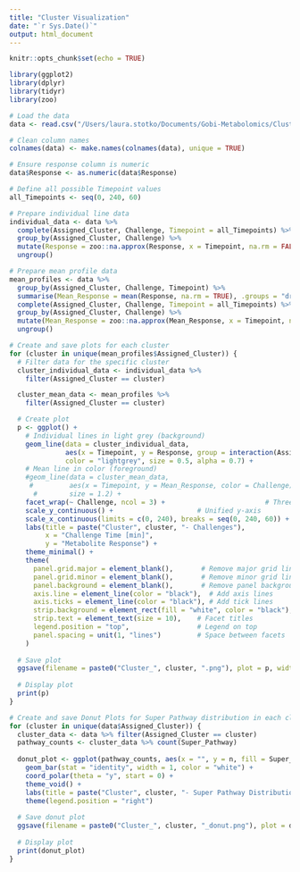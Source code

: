 ```yaml
---
title: "Cluster Visualization"
date: "`r Sys.Date()`"
output: html_document
---
```


```r
knitr::opts_chunk$set(echo = TRUE)
```

```r
library(ggplot2)
library(dplyr)
library(tidyr)
library(zoo)

# Load the data
data <- read.csv("/Users/laura.stotko/Documents/Gobi-Metabolomics/Clustering/mfuzz_3_clusters_by_challenge_with_time_respone.csv")

# Clean column names
colnames(data) <- make.names(colnames(data), unique = TRUE)

# Ensure response column is numeric
data$Response <- as.numeric(data$Response)

# Define all possible Timepoint values
all_Timepoints <- seq(0, 240, 60)

# Prepare individual line data
individual_data <- data %>%
  complete(Assigned_Cluster, Challenge, Timepoint = all_Timepoints) %>% # Fill missing timepoints
  group_by(Assigned_Cluster, Challenge) %>%
  mutate(Response = zoo::na.approx(Response, x = Timepoint, na.rm = FALSE)) %>%
  ungroup()

# Prepare mean profile data
mean_profiles <- data %>%
  group_by(Assigned_Cluster, Challenge, Timepoint) %>%
  summarise(Mean_Response = mean(Response, na.rm = TRUE), .groups = "drop") %>%
  complete(Assigned_Cluster, Challenge, Timepoint = all_Timepoints) %>% # Fill missing timepoints
  group_by(Assigned_Cluster, Challenge) %>%
  mutate(Mean_Response = zoo::na.approx(Mean_Response, x = Timepoint, na.rm = FALSE)) %>%
  ungroup()

# Create and save plots for each cluster
for (cluster in unique(mean_profiles$Assigned_Cluster)) {
  # Filter data for the specific cluster
  cluster_individual_data <- individual_data %>%
    filter(Assigned_Cluster == cluster)

  cluster_mean_data <- mean_profiles %>%
    filter(Assigned_Cluster == cluster)

  # Create plot
  p <- ggplot() +
    # Individual lines in light grey (background)
    geom_line(data = cluster_individual_data,
              aes(x = Timepoint, y = Response, group = interaction(Assigned_Cluster, Challenge)),
              color = "lightgrey", size = 0.5, alpha = 0.7) +
    # Mean line in color (foreground)
    #geom_line(data = cluster_mean_data,
     #         aes(x = Timepoint, y = Mean_Response, color = Challenge),
      #        size = 1.2) +
    facet_wrap(~ Challenge, ncol = 3) +                         # Three challenges side by side
    scale_y_continuous() +                     # Unified y-axis
    scale_x_continuous(limits = c(0, 240), breaks = seq(0, 240, 60)) +  # Unified x-axis
    labs(title = paste("Cluster", cluster, "- Challenges"),
         x = "Challenge Time [min]",
         y = "Metabolite Response") +
    theme_minimal() +
    theme(
      panel.grid.major = element_blank(),       # Remove major grid lines
      panel.grid.minor = element_blank(),       # Remove minor grid lines
      panel.background = element_blank(),       # Remove panel background
      axis.line = element_line(color = "black"),  # Add axis lines
      axis.ticks = element_line(color = "black"), # Add tick lines
      strip.background = element_rect(fill = "white", color = "black"), # Highlight cluster title
      strip.text = element_text(size = 10),    # Facet titles
      legend.position = "top",                 # Legend on top
      panel.spacing = unit(1, "lines")         # Space between facets
    )
  
  # Save plot
  ggsave(filename = paste0("Cluster_", cluster, ".png"), plot = p, width = 8, height = 6)
  
  # Display plot
  print(p)
}

# Create and save Donut Plots for Super Pathway distribution in each cluster
for (cluster in unique(data$Assigned_Cluster)) {
  cluster_data <- data %>% filter(Assigned_Cluster == cluster)
  pathway_counts <- cluster_data %>% count(Super_Pathway)
  
  donut_plot <- ggplot(pathway_counts, aes(x = "", y = n, fill = Super_Pathway)) +
    geom_bar(stat = "identity", width = 1, color = "white") +
    coord_polar(theta = "y", start = 0) +
    theme_void() +
    labs(title = paste("Cluster", cluster, "- Super Pathway Distribution")) +
    theme(legend.position = "right")
  
  # Save donut plot
  ggsave(filename = paste0("Cluster_", cluster, "_donut.png"), plot = donut_plot, width = 6, height = 6)
  
  # Display plot
  print(donut_plot)
}
```








